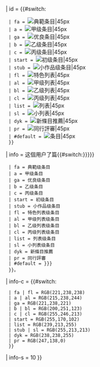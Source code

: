 {{userbox
| border-c = {{#switch: {{lc: {{{1|}}} }}
  | fa | fl = #6699ff
  | a | al = #66ffff
  | ga = #66ff66
  | b | bl = #b2ff66
  | c | cl = #ffff66
  | start = #ffaa66
  | list = #aa88ff
  | stub | sl = #ff6666
  | dyk = #0022bb
  | pr = #ff7800
  }}
| id = {{#switch: {{lc: {{{1|}}} }}
  | fa = [[File:Symbol star.svg|典範条目|45px]]
  | a = [[File:Symbol a class.svg|甲级条目|45px]]
  | ga = [[File:Symbol support vote.svg|优良条目|45px]]
  | b = [[File:Symbol b class.svg|乙级条目|45px]]
  | c = [[File:Symbol c class.svg|丙级条目|45px]]
  | start = [[File:Symbol start class.svg|初级条目|45px]]
  | stub = [[File:Symbol stub class.svg|小作品级条目|45px]]
  | fl = [[File:Symbol star.svg|特色列表|45px]]
  | al = [[File:Symbol a class.svg|甲级列表|45px]]
  | bl = [[File:Symbol b class.svg|乙级列表|45px]]
  | cl = [[File:Symbol c class.svg|丙级列表|45px]]
  | list = [[File:Symbol list class.svg|列表|45px]]
  | sl = [[File:Symbol sl class.svg|小列表|45px]]
  | dyk = [[File:Symbol question.svg|新條目推薦|45px]]
  | pr = [[File:Nuvola apps kedit.png|同行評審|45px]]
  | #default = [[File:Pencil.svg|条目|45px]]
  }}
| info = 这個用户{{{action|创建}}}了{{{2|0}}}篇{{{topic|}}}{{#switch:{{{type|{{lc:{{{1|}}}}}}}}
  | fa = 典範级{{{category|}}}条目
  | a = 甲级{{{category|}}}条目
  | ga = 优良级{{{category|}}}条目
  | b = 乙级{{{category|}}}条目
  | c = 丙级{{{category|}}}条目
  | start = 初级{{{category|}}}条目
  | stub = 小作品级{{{category|}}}条目
  | fl = 特色列表级{{{category|}}}条目
  | al = 甲级列表级{{{category|}}}条目
  | bl = 乙级列表级{{{category|}}}条目
  | cl = 丙级列表级{{{category|}}}条目
  | list = 列表级{{{category|}}}条目
  | sl = 小列表级{{{category|}}}条目
  | dyk = 新條目推薦
  | pr = 同行評審
  | #default = {{{type|{{{1|条目}}}}}}
  }}。
| info-c = {{#switch: {{lc: {{{1|}}} }}
  | fa | fl = RGB(221,238,238)
  | a | al = RGB(215,238,244)
  | ga = RGB(221,238,221)
  | b | bl = RGB(200,251,123)
  | c | cl = RGB(255,246,213)
  | start = RGB(255,170,102)
  | list = RGB(239,213,255)
  | stub | sl = RGB(255,213,213)
  | dyk = RGB(238,238,255)
  | pr = RGB(247,138,0)
  }}
| info-s = 10
}}<noinclude>{{Documentation}}</noinclude>